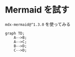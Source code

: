 # Mermaid を試す

`mdx-mermaid@^1.3.0` を使ってみる

```mermaid
graph TD;
    A-->B;
    A-->C;
    B-->D;
    C-->D;
```
